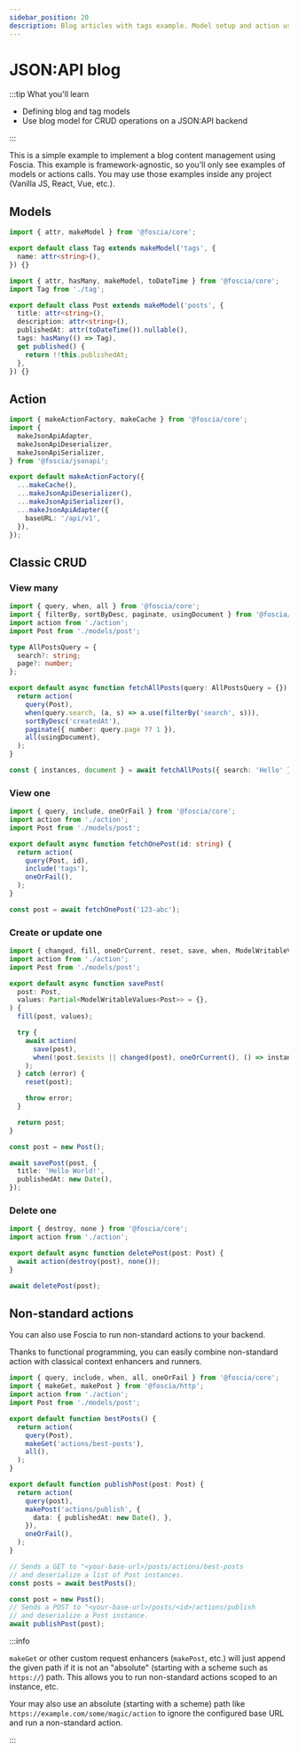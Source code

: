 ```yaml
---
sidebar_position: 20
description: Blog articles with tags example. Model setup and action usage.
---
```


# JSON:API blog

:::tip What you'll learn

- Defining blog and tag models
- Use blog model for CRUD operations on a JSON:API backend

:::

This is a simple example to implement a blog content management using Foscia.
This example is framework-agnostic, so you'll only see examples of models or
actions calls. You may use those examples inside any project (Vanilla JS, React,
Vue, etc.).

## Models

```typescript title="models/tag.ts"
import { attr, makeModel } from '@foscia/core';

export default class Tag extends makeModel('tags', {
  name: attr<string>(),
}) {}
```

```typescript title="models/post.ts"
import { attr, hasMany, makeModel, toDateTime } from '@foscia/core';
import Tag from './tag';

export default class Post extends makeModel('posts', {
  title: attr<string>(),
  description: attr<string>(),
  publishedAt: attr(toDateTime()).nullable(),
  tags: hasMany(() => Tag),
  get published() {
    return !!this.publishedAt;
  },
}) {}
```

## Action

```typescript
import { makeActionFactory, makeCache } from '@foscia/core';
import {
  makeJsonApiAdapter,
  makeJsonApiDeserializer,
  makeJsonApiSerializer,
} from '@foscia/jsonapi';

export default makeActionFactory({
  ...makeCache(),
  ...makeJsonApiDeserializer(),
  ...makeJsonApiSerializer(),
  ...makeJsonApiAdapter({
    baseURL: '/api/v1',
  }),
});
```

## Classic CRUD

### View many

```typescript
import { query, when, all } from '@foscia/core';
import { filterBy, sortByDesc, paginate, usingDocument } from '@foscia/jsonapi';
import action from './action';
import Post from './models/post';

type AllPostsQuery = {
  search?: string;
  page?: number;
};

export default async function fetchAllPosts(query: AllPostsQuery = {}) {
  return action(
    query(Post),
    when(query.search, (a, s) => a.use(filterBy('search', s))),
    sortByDesc('createdAt'),
    paginate({ number: query.page ?? 1 }),
    all(usingDocument),
  );
}

const { instances, document } = await fetchAllPosts({ search: 'Hello' });
```

### View one

```typescript
import { query, include, oneOrFail } from '@foscia/core';
import action from './action';
import Post from './models/post';

export default async function fetchOnePost(id: string) {
  return action(
    query(Post, id),
    include('tags'),
    oneOrFail(),
  );
}

const post = await fetchOnePost('123-abc');
```

### Create or update one

```typescript
import { changed, fill, oneOrCurrent, reset, save, when, ModelWritableValues } from '@foscia/core';
import action from './action';
import Post from './models/post';

export default async function savePost(
  post: Post,
  values: Partial<ModelWritableValues<Post>> = {},
) {
  fill(post, values);

  try {
    await action(
      save(post),
      when(!post.$exists || changed(post), oneOrCurrent(), () => instance),
    );
  } catch (error) {
    reset(post);

    throw error;
  }

  return post;
}

const post = new Post();

await savePost(post, {
  title: 'Hello World!',
  publishedAt: new Date(),
});
```

### Delete one

```typescript
import { destroy, none } from '@foscia/core';
import action from './action';

export default async function deletePost(post: Post) {
  await action(destroy(post), none());
}

await deletePost(post);
```

## Non-standard actions

You can also use Foscia to run non-standard actions to your backend.

Thanks to functional programming, you can easily combine non-standard action
with classical context enhancers and runners.

```typescript
import { query, include, when, all, oneOrFail } from '@foscia/core';
import { makeGet, makePost } from '@foscia/http';
import action from './action';
import Post from './models/post';

export default function bestPosts() {
  return action(
    query(Post),
    makeGet('actions/best-posts'),
    all(),
  );
}

export default function publishPost(post: Post) {
  return action(
    query(post),
    makePost('actions/publish', {
      data: { publishedAt: new Date(), },
    }),
    oneOrFail(),
  );
}

// Sends a GET to "<your-base-url>/posts/actions/best-posts
// and deserialize a list of Post instances.
const posts = await bestPosts();

const post = new Post();
// Sends a POST to "<your-base-url>/posts/<id>/actions/publish
// and deserialize a Post instance.
await publishPost(post);
```

:::info

`makeGet` or other custom request enhancers (`makePost`, etc.) will just append
the given path if it is not an "absolute" (starting with a scheme such as
`https://`) path. This allows you to run non-standard actions scoped to an
instance, etc.

Your may also use an absolute (starting with a scheme) path like
`https://example.com/some/magic/action` to ignore the configured base URL and
run a non-standard action.

:::
